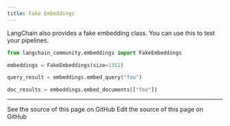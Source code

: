 ```yaml
---
title: Fake Embeddings
---
```


LangChain also provides a fake embedding class. You can use this to test your pipelines.

```python
from langchain_community.embeddings import FakeEmbeddings
```

```python
embeddings = FakeEmbeddings(size=1352)
```

```python
query_result = embeddings.embed_query("foo")
```

```python
doc_results = embeddings.embed_documents(["foo"])
```

---

<CardGroup cols={2}>
  <Card title="View Source" icon="eye" href="https://github.com/langchain-ai/docs/blob/main/src/oss/python/integrations/text_embedding/fake.mdx">
    See the source of this page on GitHub
  </Card>
  <Card title="Edit Source" icon="pen-to-square" href="https://github.com/langchain-ai/docs/edit/main/src/oss/python/integrations/text_embedding/fake.mdx">
    Edit the source of this page on GitHub
  </Card>
</CardGroup>
